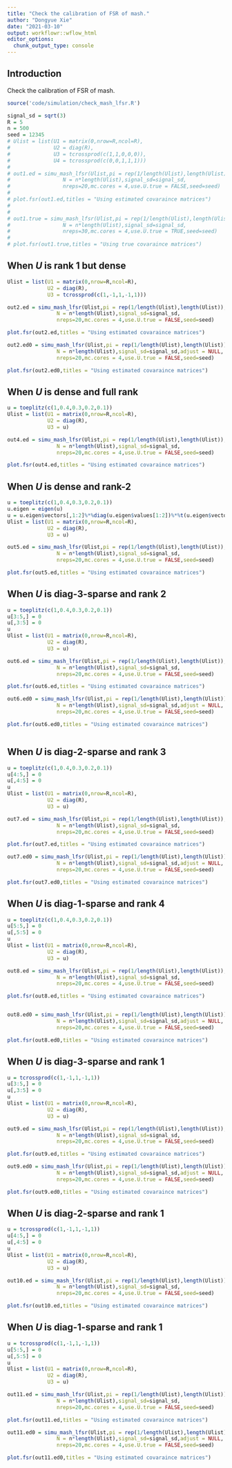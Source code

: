 ```yaml
---
title: "Check the calibration of FSR of mash."
author: "Dongyue Xie"
date: "2021-03-10"
output: workflowr::wflow_html
editor_options:
  chunk_output_type: console
---
```


## Introduction

Check the calibration of FSR of mash.

```r
source('code/simulation/check_mash_lfsr.R')
```



```r
signal_sd = sqrt(3)
R = 5
n = 500
seed = 12345
# Ulist = list(U1 = matrix(0,nrow=R,ncol=R),
#              U2 = diag(R),
#              U3 = tcrossprod(c(1,1,0,0,0)),
#              U4 = tcrossprod(c(0,0,1,1,1)))
# 
# out1.ed = simu_mash_lfsr(Ulist,pi = rep(1/length(Ulist),length(Ulist)),
#                 N = n*length(Ulist),signal_sd=signal_sd,
#                 nreps=20,mc.cores = 4,use.U.true = FALSE,seed=seed)
# 
# plot.fsr(out1.ed,titles = "Using estimated covaraince matrices")
# 
# 
# out1.true = simu_mash_lfsr(Ulist,pi = rep(1/length(Ulist),length(Ulist)),
#                 N = n*length(Ulist),signal_sd=signal_sd,
#                 nreps=30,mc.cores = 4,use.U.true = TRUE,seed=seed)
# 
# plot.fsr(out1.true,titles = "Using true covaraince matrices")
```


## When $U$ is rank 1 but dense

```r
Ulist = list(U1 = matrix(0,nrow=R,ncol=R),
             U2 = diag(R),
             U3 = tcrossprod(c(1,-1,1,-1,1)))

out2.ed = simu_mash_lfsr(Ulist,pi = rep(1/length(Ulist),length(Ulist)),
                N = n*length(Ulist),signal_sd=signal_sd,
                nreps=20,mc.cores = 4,use.U.true = FALSE,seed=seed)

plot.fsr(out2.ed,titles = "Using estimated covaraince matrices")

out2.ed0 = simu_mash_lfsr(Ulist,pi = rep(1/length(Ulist),length(Ulist)),
                N = n*length(Ulist),signal_sd=signal_sd,adjust = NULL,
                nreps=20,mc.cores = 4,use.U.true = FALSE,seed=seed)

plot.fsr(out2.ed0,titles = "Using estimated covaraince matrices")
```

## When $U$ is dense and full rank


```r
u = toeplitz(c(1,0.4,0.3,0.2,0.1))
Ulist = list(U1 = matrix(0,nrow=R,ncol=R),
             U2 = diag(R),
             U3 = u)

out4.ed = simu_mash_lfsr(Ulist,pi = rep(1/length(Ulist),length(Ulist)),
                N = n*length(Ulist),signal_sd=signal_sd,
                nreps=20,mc.cores = 4,use.U.true = FALSE,seed=seed)

plot.fsr(out4.ed,titles = "Using estimated covaraince matrices")
```

## When $U$ is dense and rank-2

```r
u = toeplitz(c(1,0.4,0.3,0.2,0.1))
u.eigen = eigen(u)
u = u.eigen$vectors[,1:2]%*%diag(u.eigen$values[1:2])%*%t(u.eigen$vectors[,1:2])
Ulist = list(U1 = matrix(0,nrow=R,ncol=R),
             U2 = diag(R),
             U3 = u)

out5.ed = simu_mash_lfsr(Ulist,pi = rep(1/length(Ulist),length(Ulist)),
                N = n*length(Ulist),signal_sd=signal_sd,
                nreps=20,mc.cores = 4,use.U.true = FALSE,seed=seed)

plot.fsr(out5.ed,titles = "Using estimated covaraince matrices")
```



## When $U$ is diag-3-sparse and rank 2


```r
u = toeplitz(c(1,0.4,0.3,0.2,0.1))
u[3:5,] = 0
u[,3:5] = 0
u
Ulist = list(U1 = matrix(0,nrow=R,ncol=R),
             U2 = diag(R),
             U3 = u)

out6.ed = simu_mash_lfsr(Ulist,pi = rep(1/length(Ulist),length(Ulist)),
                N = n*length(Ulist),signal_sd=signal_sd,
                nreps=20,mc.cores = 4,use.U.true = FALSE,seed=seed)

plot.fsr(out6.ed,titles = "Using estimated covaraince matrices")

out6.ed0 = simu_mash_lfsr(Ulist,pi = rep(1/length(Ulist),length(Ulist)),
                N = n*length(Ulist),signal_sd=signal_sd,adjust = NULL,
                nreps=20,mc.cores = 4,use.U.true = FALSE,seed=seed)

plot.fsr(out6.ed0,titles = "Using estimated covaraince matrices")



```

## When $U$ is diag-2-sparse and rank 3

```r
u = toeplitz(c(1,0.4,0.3,0.2,0.1))
u[4:5,] = 0
u[,4:5] = 0
u
Ulist = list(U1 = matrix(0,nrow=R,ncol=R),
             U2 = diag(R),
             U3 = u)

out7.ed = simu_mash_lfsr(Ulist,pi = rep(1/length(Ulist),length(Ulist)),
                N = n*length(Ulist),signal_sd=signal_sd,
                nreps=20,mc.cores = 4,use.U.true = FALSE,seed=seed)

plot.fsr(out7.ed,titles = "Using estimated covaraince matrices")

out7.ed0 = simu_mash_lfsr(Ulist,pi = rep(1/length(Ulist),length(Ulist)),
                N = n*length(Ulist),signal_sd=signal_sd,adjust = NULL,
                nreps=20,mc.cores = 4,use.U.true = FALSE,seed=seed)

plot.fsr(out7.ed0,titles = "Using estimated covaraince matrices")


```

## When $U$ is diag-1-sparse and rank 4

```r
u = toeplitz(c(1,0.4,0.3,0.2,0.1))
u[5:5,] = 0
u[,5:5] = 0
u
Ulist = list(U1 = matrix(0,nrow=R,ncol=R),
             U2 = diag(R),
             U3 = u)

out8.ed = simu_mash_lfsr(Ulist,pi = rep(1/length(Ulist),length(Ulist)),
                N = n*length(Ulist),signal_sd=signal_sd,
                nreps=20,mc.cores = 4,use.U.true = FALSE,seed=seed)

plot.fsr(out8.ed,titles = "Using estimated covaraince matrices")


out8.ed0 = simu_mash_lfsr(Ulist,pi = rep(1/length(Ulist),length(Ulist)),
                N = n*length(Ulist),signal_sd=signal_sd,adjust = NULL,
                nreps=20,mc.cores = 4,use.U.true = FALSE,seed=seed)

plot.fsr(out8.ed0,titles = "Using estimated covaraince matrices")


```

## When $U$ is diag-3-sparse and rank 1


```r
u = tcrossprod(c(1,-1,1,-1,1))
u[3:5,] = 0
u[,3:5] = 0
u
Ulist = list(U1 = matrix(0,nrow=R,ncol=R),
             U2 = diag(R),
             U3 = u)

out9.ed = simu_mash_lfsr(Ulist,pi = rep(1/length(Ulist),length(Ulist)),
                N = n*length(Ulist),signal_sd=signal_sd,
                nreps=20,mc.cores = 4,use.U.true = FALSE,seed=seed)

plot.fsr(out9.ed,titles = "Using estimated covaraince matrices")

out9.ed0 = simu_mash_lfsr(Ulist,pi = rep(1/length(Ulist),length(Ulist)),
                N = n*length(Ulist),signal_sd=signal_sd,adjust = NULL,
                nreps=20,mc.cores = 4,use.U.true = FALSE,seed=seed)

plot.fsr(out9.ed0,titles = "Using estimated covaraince matrices")


```

## When $U$ is diag-2-sparse and rank 1

```r
u = tcrossprod(c(1,-1,1,-1,1))
u[4:5,] = 0
u[,4:5] = 0
u
Ulist = list(U1 = matrix(0,nrow=R,ncol=R),
             U2 = diag(R),
             U3 = u)

out10.ed = simu_mash_lfsr(Ulist,pi = rep(1/length(Ulist),length(Ulist)),
                N = n*length(Ulist),signal_sd=signal_sd,
                nreps=20,mc.cores = 4,use.U.true = FALSE,seed=seed)

plot.fsr(out10.ed,titles = "Using estimated covaraince matrices")


```


## When $U$ is diag-1-sparse and rank 1

```r
u = tcrossprod(c(1,-1,1,-1,1))
u[5:5,] = 0
u[,5:5] = 0
u
Ulist = list(U1 = matrix(0,nrow=R,ncol=R),
             U2 = diag(R),
             U3 = u)

out11.ed = simu_mash_lfsr(Ulist,pi = rep(1/length(Ulist),length(Ulist)),
                N = n*length(Ulist),signal_sd=signal_sd,
                nreps=20,mc.cores = 4,use.U.true = FALSE,seed=seed)

plot.fsr(out11.ed,titles = "Using estimated covaraince matrices")

out11.ed0 = simu_mash_lfsr(Ulist,pi = rep(1/length(Ulist),length(Ulist)),
                N = n*length(Ulist),signal_sd=signal_sd,adjust = NULL,
                nreps=20,mc.cores = 4,use.U.true = FALSE,seed=seed)

plot.fsr(out11.ed0,titles = "Using estimated covaraince matrices")


```
